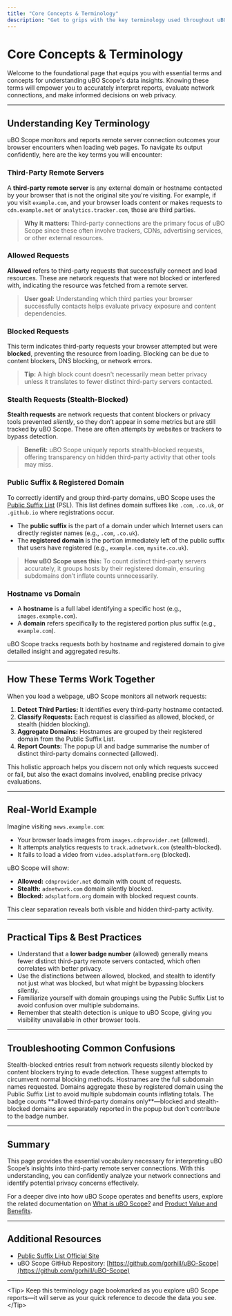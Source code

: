 ```yaml
---
title: "Core Concepts & Terminology"
description: "Get to grips with the key terminology used throughout uBO Scope. Terms like 'third-party remote servers', 'allowed', 'blocked', and 'stealth requests' are explained so users can confidently interpret the data and reports provided by the extension."
---
```


# Core Concepts & Terminology

Welcome to the foundational page that equips you with essential terms and concepts for understanding uBO Scope's data insights. Knowing these terms will empower you to accurately interpret reports, evaluate network connections, and make informed decisions on web privacy.

---

## Understanding Key Terminology

uBO Scope monitors and reports remote server connection outcomes your browser encounters when loading web pages. To navigate its output confidently, here are the key terms you will encounter:

### Third-Party Remote Servers
A **third-party remote server** is any external domain or hostname contacted by your browser that is not the original site you're visiting. For example, if you visit `example.com`, and your browser loads content or makes requests to `cdn.example.net` or `analytics.tracker.com`, those are third parties.

> **Why it matters:** Third-party connections are the primary focus of uBO Scope since these often involve trackers, CDNs, advertising services, or other external resources.

### Allowed Requests
**Allowed** refers to third-party requests that successfully connect and load resources. These are network requests that were not blocked or interfered with, indicating the resource was fetched from a remote server.

> **User goal:** Understanding which third parties your browser successfully contacts helps evaluate privacy exposure and content dependencies.

### Blocked Requests
This term indicates third-party requests your browser attempted but were **blocked**, preventing the resource from loading. Blocking can be due to content blockers, DNS blocking, or network errors.

> **Tip:** A high block count doesn't necessarily mean better privacy unless it translates to fewer distinct third-party servers contacted.

### Stealth Requests (Stealth-Blocked)
**Stealth requests** are network requests that content blockers or privacy tools prevented *silently*, so they don’t appear in some metrics but are still tracked by uBO Scope. These are often attempts by websites or trackers to bypass detection.

> **Benefit:** uBO Scope uniquely reports stealth-blocked requests, offering transparency on hidden third-party activity that other tools may miss.

### Public Suffix & Registered Domain
To correctly identify and group third-party domains, uBO Scope uses the [Public Suffix List](https://publicsuffix.org/) (PSL). This list defines domain suffixes like `.com`, `.co.uk`, or `.github.io` where registrations occur.

- The **public suffix** is the part of a domain under which Internet users can directly register names (e.g., `.com`, `.co.uk`).
- The **registered domain** is the portion immediately left of the public suffix that users have registered (e.g., `example.com`, `mysite.co.uk`).

> **How uBO Scope uses this:** To count distinct third-party servers accurately, it groups hosts by their registered domain, ensuring subdomains don’t inflate counts unnecessarily.

### Hostname vs Domain
- A **hostname** is a full label identifying a specific host (e.g., `images.example.com`).
- A **domain** refers specifically to the registered portion plus suffix (e.g., `example.com`).

uBO Scope tracks requests both by hostname and registered domain to give detailed insight and aggregated results.

---

## How These Terms Work Together

When you load a webpage, uBO Scope monitors all network requests:

1. **Detect Third Parties:** It identifies every third-party hostname contacted.
2. **Classify Requests:** Each request is classified as allowed, blocked, or stealth (hidden blocking).
3. **Aggregate Domains:** Hostnames are grouped by their registered domain from the Public Suffix List.
4. **Report Counts:** The popup UI and badge summarise the number of distinct third-party domains connected (allowed).

This holistic approach helps you discern not only which requests succeed or fail, but also the exact domains involved, enabling precise privacy evaluations.

---

## Real-World Example
Imagine visiting `news.example.com`:

- Your browser loads images from `images.cdnprovider.net` (allowed).
- It attempts analytics requests to `track.adnetwork.com` (stealth-blocked).
- It fails to load a video from `video.adsplatform.org` (blocked).

uBO Scope will show:

- **Allowed:** `cdnprovider.net` domain with count of requests.
- **Stealth:** `adnetwork.com` domain silently blocked.
- **Blocked:** `adsplatform.org` domain with blocked request counts.

This clear separation reveals both visible and hidden third-party activity.

---

## Practical Tips & Best Practices

- Understand that a **lower badge number** (allowed) generally means fewer distinct third-party remote servers contacted, which often correlates with better privacy.
- Use the distinctions between allowed, blocked, and stealth to identify not just what was blocked, but what might be bypassing blockers silently.
- Familiarize yourself with domain groupings using the Public Suffix List to avoid confusion over multiple subdomains.
- Remember that stealth detection is unique to uBO Scope, giving you visibility unavailable in other browser tools.

---

## Troubleshooting Common Confusions

<AccordionGroup title="Common Questions About Terminology">
<Accordion title="Why are some domains showing under 'stealth-blocked'?">
Stealth-blocked entries result from network requests silently blocked by content blockers trying to evade detection. These suggest attempts to circumvent normal blocking methods.
</Accordion>
<Accordion title="What’s the difference between hostname and domain in reports?">
Hostnames are the full subdomain names requested. Domains aggregate these by registered domain using the Public Suffix List to avoid multiple subdomain counts inflating totals.
</Accordion>
<Accordion title="Why is the badge number sometimes lower than the number of domains I see?">
The badge counts **allowed third-party domains only**—blocked and stealth-blocked domains are separately reported in the popup but don’t contribute to the badge number.
</Accordion>
</AccordionGroup>

---

## Summary
This page provides the essential vocabulary necessary for interpreting uBO Scope’s insights into third-party remote server connections. With this understanding, you can confidently analyze your network connections and identify potential privacy concerns effectively.

For a deeper dive into how uBO Scope operates and benefits users, explore the related documentation on [What is uBO Scope?](/overview/introduction-core-concepts/what-is-ubo-scope) and [Product Value and Benefits](/overview/introduction-core-concepts/value-proposition-benefits).

---

## Additional Resources
- [Public Suffix List Official Site](https://publicsuffix.org/)
- uBO Scope GitHub Repository: [https://github.com/gorhill/uBO-Scope](https://github.com/gorhill/uBO-Scope)

---

&lt;Tip&gt;
Keep this terminology page bookmarked as you explore uBO Scope reports—it will serve as your quick reference to decode the data you see.
&lt;/Tip&gt;
